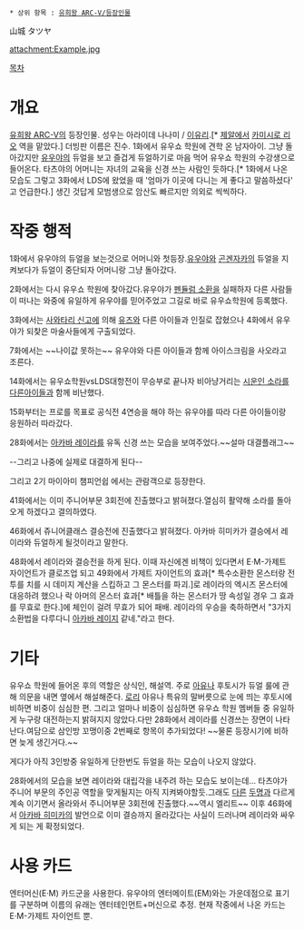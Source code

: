  * 상위 항목 : [[유희왕 ARC-V/등장인물]]

山城 タツヤ

attachment:Example.jpg

[[목차]]

= 개요 =
[[유희왕 ARC-V]]의 등장인물. 성우는 아라이데 나나미 / [[이유리(성우)|이유리]].[* [[유희왕 ZEXAL|제알]]에서 [[카미시로 리오]] 역을 맡았다.] 더빙판 이름은 진수. 1화에서 유우쇼 학원에 견학 온 남자아이. 그냥 돌아갔지만 [[사카키 유우야|유우야]]의 듀얼을 보고 즐겁게 듀얼하기로 마음 먹어 유우쇼 학원의 수강생으로 들어온다. 타츠야의 어머니는 자녀의 교육을 신경 쓰는 사람인 듯하다.[* 1화에서 나온 모습도 그렇고 3화에서 LDS에 왔었을 때 '엄마가 이곳에 다니는 게 좋다고 말씀하셨다' 고 언급한다.] 생긴 것답게 모범생으로 암산도 빠르지만 의외로 씩씩하다.

= 작중 행적 =
1화에서 유우야의 듀얼을 보는것으로 어머니와 첫등장.[[사카키 유우야|유우야]]와 [[곤겐자카 노보루|곤겐자카]]의 듀얼을 지켜보다가 듀얼이 중단되자 어머니랑 그냥 돌아갔다.

2화에서는 다시 유우쇼 학원에 찾아갔다.유우야가 [[펜듈럼 소환]]을 실패하자 다른 사람들이 떠나는 와중에 유일하게 유우야를 믿어주었고 그길로 바로 유우쇼학원에 등록했다.

3화에서는 [[사와타리 신고]]에 의해 [[히이라기 유즈|유즈]]와 다른 아이들과 인질로 잡혔으나 4화에서 유우야가 되찾은 마술사들에게 구출되었다.

7화에서는 ~~나이값 못하는~~ 유우야와 다른 아이들과 함께 아이스크림을 사오라고 조른다.

14화에서는 유우쇼학원vsLDS대항전이 무승부로 끝나자 비아냥거리는 [[시운인 소라]]를 [[아유카와 아유|다른]][[하라다 후토시|아이]]들과 함께 비난했다.

15화부터는 프로를 목표로 공식전 4연승을 해야 하는 유우야를 따라 다른 아이들이랑 응원하러 따라갔다.

28화에서는 [[아카바 레이라]]를 유독 신경 쓰는 모습을 보여주었다.~~설마 대결플래그~~

--그리고 나중에 실제로 대결하게 된다--

그리고 2기 마이아미 챔피언쉽 에서는 관람객으로 등장한다.

41화에서는 이미 주니어부문 3회전에 진출했다고 밝혀졌다.열심히 활약해 소라를 돌아오게 하겠다고 결의하였다.

46화에서 쥬니어클래스 결승전에 진출했다고 밝혀졌다. 아카바 히미카가 결승에서 레이라와 듀얼하게 될것이라고 말한다.

48화에서 레이라와 결승전을 하게 된다. 이때 자신에겐 비책이 있다면서 E·M-가제트 자이언트가 클로즈업 되고 49화에서 가제트 자이언트의 효과[* 특수소환한 몬스터랑 전투를 치를 시 데미지 계산을 스킵하고 그 몬스터를 파괴.]로 레이라의 엑시즈 몬스터에 대응하려 했으나 락 아머의 몬스터 효과[* 배틀을 하는 몬스터가 땅 속성일 경우 그 효과를 무효로 한다.]에 체인이 걸려 무효가 되어 패배. 레이라의 우승을 축하하면서 "3가지 소환법을 다루다니 [[아카바 레이지]] 같네."라고 한다.

= 기타 =
유우쇼 학원에 들어온 후의 역할은 상식인, 해설역. 주로 [[아유카와 아유|아유]]나 후토시가 듀얼 룰에 관해 의문을 내면 옆에서 해설해준다. [[로리]] 아유나 특유의 말버릇으로 눈에 띄는 후토시에 비하면 비중이 심심한 편. 그리고 얼마나 비중이 심심하면 유우쇼 학원 멤버들 중 유일하게 누구랑 대전하는지 밝혀지지 않았다.다만 28화에서 레이라를 신경쓰는 장면이 나타난다.여담으로 삼인방 꼬맹이중 2번째로 항목이 추가되었다! ~~물론 등장시기에 비하면 늦게 생긴거다.~~

게다가 아직 3인방중 유일하게 단한번도 듀얼을 하는 모습이 나오지 않았다.

28화에서의 모습을 보면 레이라와 대립각을 내주려 하는 모습도 보이는데... 타츠야가 주니어 부문의 주인공 역할을 맞게될지는 아직 지켜봐야할듯.그래도 [[아유카와 아유|다른]] [[하라다 후토시|두명]]과 다르게 계속 이기면서 올라와서 주니어부문 3회전에 진출했다.~~역시 엘리트~~ 이후 46화에서 [[아카바 히미카]]의 발언으로 이미 결승까지 올라갔다는 사실이 드러나며 레이라와 싸우게 되는 게 확정되었다.

= 사용 카드 =
엔터머신(E·M) 카드군을 사용한다. 유우야의 엔터메이트(EM)와는 가운데점으로 표기를 구분하며 이름의 유래는 엔터테인먼트+머신으로 추정. 현재 작중에서 나온 카드는 E·M-가제트 자이언트 뿐.
